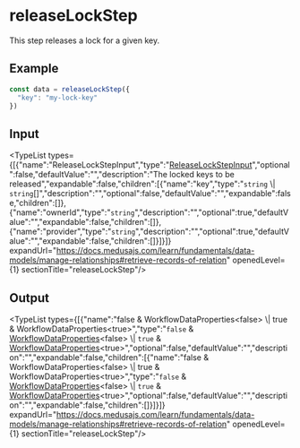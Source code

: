 
# releaseLockStep

This step releases a lock for a given key.

## Example

```ts
const data = releaseLockStep({
  "key": "my-lock-key"
})
```

## Input

<TypeList types={[{"name":"ReleaseLockStepInput","type":"[ReleaseLockStepInput](../../../interfaces/core_flows.ReleaseLockStepInput/page.mdx)","optional":false,"defaultValue":"","description":"The locked keys to be released","expandable":false,"children":[{"name":"key","type":"`string` \\| `string`[]","description":"","optional":false,"defaultValue":"","expandable":false,"children":[]},{"name":"ownerId","type":"`string`","description":"","optional":true,"defaultValue":"","expandable":false,"children":[]},{"name":"provider","type":"`string`","description":"","optional":true,"defaultValue":"","expandable":false,"children":[]}]}]} expandUrl="https://docs.medusajs.com/learn/fundamentals/data-models/manage-relationships#retrieve-records-of-relation" openedLevel={1} sectionTitle="releaseLockStep"/>

## Output

<TypeList types={[{"name":"false & WorkflowDataProperties&#60;false&#62; \\| true & WorkflowDataProperties&#60;true&#62;","type":"`false` & [WorkflowDataProperties](../../../../workflows/types/workflows.WorkflowDataProperties/page.mdx)&#60;false&#62; \\| `true` & [WorkflowDataProperties](../../../../workflows/types/workflows.WorkflowDataProperties/page.mdx)&#60;true&#62;","optional":false,"defaultValue":"","description":"","expandable":false,"children":[{"name":"false & WorkflowDataProperties&#60;false&#62; \\| true & WorkflowDataProperties&#60;true&#62;","type":"`false` & [WorkflowDataProperties](../../../../workflows/types/workflows.WorkflowDataProperties/page.mdx)&#60;false&#62; \\| `true` & [WorkflowDataProperties](../../../../workflows/types/workflows.WorkflowDataProperties/page.mdx)&#60;true&#62;","optional":false,"defaultValue":"","description":"","expandable":false,"children":[]}]}]} expandUrl="https://docs.medusajs.com/learn/fundamentals/data-models/manage-relationships#retrieve-records-of-relation" openedLevel={1} sectionTitle="releaseLockStep"/>
